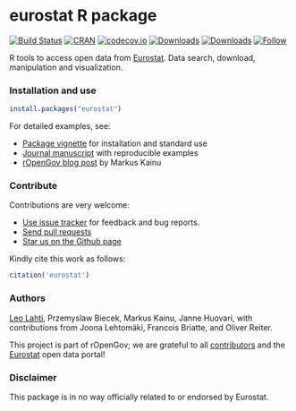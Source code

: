 eurostat R package
======

<!--[![Stories in Ready](http://badge.waffle.io/ropengov/eurostat.png?label=TODO)](http://waffle.io/ropengov/eurostat)-->
[![Build Status](https://travis-ci.org/rOpenGov/eurostat.svg?branch=master)](https://travis-ci.org/rOpenGov/eurostat)
[![CRAN](http://www.r-pkg.org/badges/version/eurostat)](https://cran.r-project.org/package=eurostat)
[![codecov.io](https://codecov.io/github/rOpenGov/eurostat/coverage.svg?branch=master)](https://codecov.io/github/rOpenGov/eurostat?branch=master)
[![Downloads](http://cranlogs.r-pkg.org/badges/grand-total/eurostat)](https://cran.r-project.org/package=eurostat)
[![Downloads](http://cranlogs.r-pkg.org/badges/eurostat)](https://cran.r-project.org/package=eurostat)
[![Follow](https://img.shields.io/twitter/follow/ropengov.svg?style=social)](https://twitter.com/intent/follow?screen_name=ropengov)
<!--[![License](https://img.shields.io/pypi/l/Django.svg)](https://opensource.org/licenses/BSD-2-Clause)-->



R tools to access open data from [Eurostat](http://ec.europa.eu/eurostat). Data search, download, manipulation and visualization.


### Installation and use


```r
install.packages("eurostat")
```

For detailed examples, see:

 * [Package vignette](https://github.com/rOpenGov/eurostat/blob/master/vignettes/eurostat_tutorial.md) for installation and standard use
 * [Journal manuscript](https://github.com/rOpenGov/eurostat/blob/master/vignettes/2015-RJournal/lahti-huovari-kainu-biecek.md) with reproducible examples
 * [rOpenGov blog post](http://ropengov.github.io/r/2015/05/01/eurostat-package-examples/) by Markus Kainu


### Contribute

Contributions are very welcome:

  * [Use issue tracker](https://github.com/ropengov/eurostat/issues) for feedback and bug reports.
  * [Send pull requests](https://github.com/ropengov/eurostat/)
  * [Star us on the Github page](https://github.com/ropengov/eurostat)

Kindly cite this work as follows:

```r
citation('eurostat')
```


### Authors

[Leo Lahti](https://github.com/antagomir), Przemyslaw Biecek, Markus
Kainu, Janne Huovari, with contributions from Joona Lehtomäki,
Francois Briatte, and Oliver Reiter.

This project is part of rOpenGov; we are grateful to all
[contributors](https://github.com/rOpenGov/eurostat/graphs/contributors)
and the [Eurostat](http://ec.europa.eu/eurostat/) open data portal!



### Disclaimer

This package is in no way officially related to or endorsed by Eurostat.



